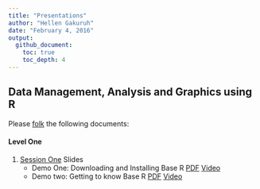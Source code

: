 ```yaml
---
title: "Presentations"
author: "Hellen Gakuruh"
date: "February 4, 2016"
output: 
  github_document:
    toc: true
    toc_depth: 4
---
```


## Data Management, Analysis and Graphics using R

Please [folk](../Programming for Non-programmers/Git_and_GitHub_Simplified.html) the following documents:

#### Level One

1. [Session One](Slides/Introduction_to_R__Level_One__-_Session_One.html) Slides
    + Demo One: Downloading and Installing Base R [PDF](Slides/Demo/1.Downloading and Installing R.pdf)  [Video]()
    + Demo two: Getting to know Base R  [PDF]()  [Video]()
    
    




